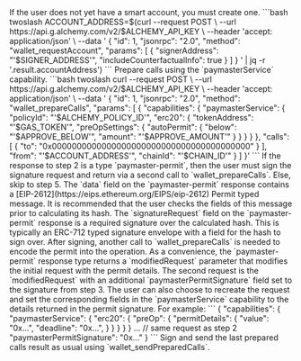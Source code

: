 <Steps>
  <Step title="(If Needed) Request Account">
    If the user does not yet have a smart account, you must create one.
```bash twoslash
  ACCOUNT_ADDRESS=$(curl --request POST \
  --url https://api.g.alchemy.com/v2/$ALCHEMY_API_KEY \
  --header 'accept: application/json' \
  --data '
{
  "id": 1,
  "jsonrpc": "2.0",
  "method": "wallet_requestAccount",
  "params": [
    { 
      "signerAddress": "'$SIGNER_ADDRESS'",
      "includeCounterfactualInfo": true 
    }
  ]
}
' | jq -r '.result.accountAddress')
```
  </Step>
  <Step title="Initial Prepare Calls">
    Prepare calls using the `paymasterService` capability.
```bash twoslash
curl --request POST \
  --url https://api.g.alchemy.com/v2/$ALCHEMY_API_KEY \
  --header 'accept: application/json' \
  --data '
{
  "id": 1,
  "jsonrpc": "2.0",
  "method": "wallet_prepareCalls",
  "params": [
    {
      "capabilities": {
        "paymasterService": {
          "policyId": "'$ALCHEMY_POLICY_ID'",
          "erc20": {
            "tokenAddress": "'$GAS_TOKEN'",
            "preOpSettings": {
              "autoPermit": {
                "below": "'$APPROVE_BELOW'",
                "amount": "'$APPROVE_AMOUNT'"
              }
            }
          }
        }
      },
      "calls": [
        {
          "to": "0x0000000000000000000000000000000000000000"
        }
      ],
      "from": "'$ACCOUNT_ADDRESS'",
      "chainId": "'$CHAIN_ID'"
    }
  ]
}'
```
  </Step>
  <Step title="(If Needed) Sign Permit Request">
    If the response to step 2 is a type `paymaster-permit`, then the user must sign the signature request and return via a second call to `wallet_prepareCalls`. Else, skip to step 5.
    The `data` field on the `paymaster-permit` response contains a [EIP-2612](https://eips.ethereum.org/EIPS/eip-2612) Permit typed message. It is recommended that the user
    checks the fields of this message prior to calculating its hash. The `signatureRequest` field on the `paymaster-permit` response is a required signature over the calculated
    hash. This is typically an ERC-712 typed signature envelope with a field for the hash to sign over.
  </Step>
  <Step title="(If Needed) Second Prepare Calls">
    After signing, another call to `wallet_prepareCalls` is needed to encode the permit into the operation. As a convenience, the `paymaster-permit` response type returns a `modifiedRequest`
    parameter that modifies the initial request with the permit details. The second request is the `modifiedRequest` with an additional `paymasterPermitSignature` field set to the
    signature from step 3. The user can also choose to recreate the request and set the corresponding fields in the `paymasterService` capability to the details returned in the permit signature.
    For example:
```
{
  "capabilities": {
    "paymasterService": {
      "erc20": {
        "preOp": {
          "permitDetails": {
            "value": "0x...",
            "deadline": "0x...",
          }
        }
      }
    }
  }
  ... // same request as step 2
  "paymasterPermitSignature": "0x..."
}
```
  </Step>
  <Step title="Sign & Send">
    Sign and send the last prepared calls result as usual using `wallet_sendPreparedCalls`.
  </Step>
</Steps>
